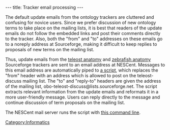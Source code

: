 ---
title: Tracker email processing
---

The default update emails from the ontology trackers are cluttered and confusing for novice users.  Since we prefer discussion of new ontology terms to take place on the mailing lists, it is best that readers of the update emails do not follow the embedded links and post their comments directly to the tracker.  Also, both the "from" and "to" addresses on these emails go to a noreply address at Sourceforge, making it difficult to keep replies to proposals of new terms on the mailing list.

Thus, update emails from the [http://sourceforge.net/tracker/?group_id=76834&atid=994764 teleost anatomy] and [http://sourceforge.net/tracker/?group_id=76834&atid=994726 zebrafish anatomy] Sourceforge trackers are sent to an email address at NESCent.  Messages to this email address are automatically piped to [[Media:format_tracker_mail.txt|a script]], which replaces the "from" header with an address which is allowed to post on the teleost-discuss mailing list.  The "to" and "reply-to" headers are given the address of the mailing list, obo-teleost-discuss@lists.sourceforge.net.  The script extracts relevant information from the update emails and reformats it in a more user-friendly message.  Users can reply directly to the message and continue discussion of term proposals on the mailing list.

The NESCent mail server runs the script with [[WG:tracker command line|this command line]].

[[Category:Informatics]]